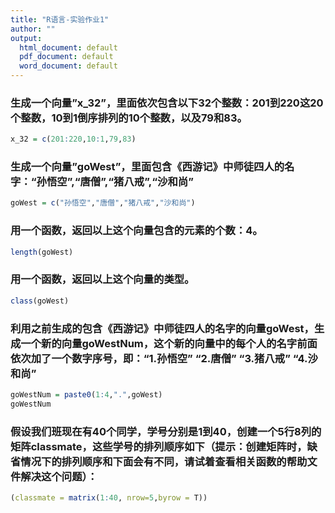 ```yaml
---
title: "R语言-实验作业1"
author: ""
output:
  html_document: default
  pdf_document: default
  word_document: default
---
```


### 生成一个向量"x\_32"，里面依次包含以下32个整数：201到220这20个整数，10到1倒序排列的10个整数，以及79和83。

```r
x_32 = c(201:220,10:1,79,83)
```


### 生成一个向量"goWest"，里面包含《西游记》中师徒四人的名字："孙悟空","唐僧","猪八戒","沙和尚"
```r
goWest = c("孙悟空","唐僧","猪八戒","沙和尚")
```
### 用一个函数，返回以上这个向量包含的元素的个数：4。
```r
length(goWest)
```
### 用一个函数，返回以上这个向量的类型。
```r
class(goWest)
```

### 利用之前生成的包含《西游记》中师徒四人的名字的向量goWest，生成一个新的向量goWestNum，这个新的向量中的每个人的名字前面依次加了一个数字序号，即："1.孙悟空" "2.唐僧"   "3.猪八戒" "4.沙和尚"
```r
goWestNum = paste0(1:4,".",goWest)
goWestNum
```

### 假设我们班现在有40个同学，学号分别是1到40，创建一个5行8列的矩阵classmate，这些学号的排列顺序如下（提示：创建矩阵时，缺省情况下的排列顺序和下面会有不同，请试着查看相关函数的帮助文件解决这个问题）：

```r
(classmate = matrix(1:40, nrow=5,byrow = T))
```
